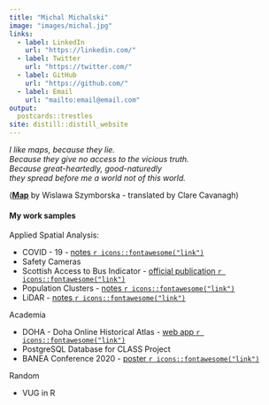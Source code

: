 ```yaml
---
title: "Michal Michalski"
image: "images/michal.jpg"
links:
  - label: LinkedIn
    url: "https://linkedin.com/"
  - label: Twitter
    url: "https://twitter.com/"
  - label: GitHub
    url: "https://github.com/"
  - label: Email
    url: "mailto:email@email.com"
output:
  postcards::trestles
site: distill::distill_website
---
```

 
*I like maps, because they lie.  
Because they give no access to the vicious truth.  
Because great-heartedly, good-naturedly  
they spread before me a world
not of this world.*

([**Map**](https://www.newyorker.com/magazine/2014/04/14/map) by Wislawa Szymborska - translated by Clare Cavanagh)

####  My work samples

Applied Spatial Analysis:

* COVID - 19 - [notes `r icons::fontawesome("link")`](topographos.github.io/covid/) 
* Safety Cameras
* Scottish Access to Bus Indicator - [official publication `r icons::fontawesome("link")` ](https://www.transport.gov.scot/publication/transport-and-travel-in-scotland-results-from-the-scottish-household-survey-1/scottish-access-to-bus-indicator-2019-weekday-score/) 
* Population Clusters - [notes `r icons::fontawesome("link")`](https://topographos.github.io/kdepop/) 
* LiDAR - [notes `r icons::fontawesome("link")`](https://topographos.github.io/motte/) 

Academia

* DOHA - Doha Online Historical Atlas - [web app `r icons::fontawesome("link")`](http://originsofdoha.org/doha/) 
* PostgreSQL Database for CLASS Project
* BANEA Conference 2020 - [poster `r icons::fontawesome("link")`](https://topographos.github.io/banea/index.html) 

Random

* VUG in R



